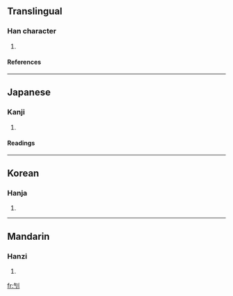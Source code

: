 ==Translingual==
===Han character===
{{Han char|rad=刀|as=04|sn=6|four=|canj=人弓中弓 (ONLN), X人弓中弓 (XONLN)}}
# {{defn|Han}}
====References====
{{Han ref|kx=0137.060|dkj=01882|dj=0308.120|hdz=10326.080|uh=520F|ud=21007}}
----
==Japanese==
===Kanji===
{{ja-kanji|grade=|rs=刀04}}
# {{defn|Japanese}}
====Readings====
{{ja-readings|on=[[き]] (ki), [[け]] (ke), [[かい]] (kai)|kun=[[たつ]] (tatsu), [[さす]] (sasu), [[ころす]] (korosu)}}
----
==Korean==
===Hanja===
{{ko-hanja|hangeul=기|rv=gi|mr=ki}}
# {{defn|Korean}}
----
==Mandarin==
===Hanzi===
{{cmn-hanzi|pin=[[jī]] (ji1)|wg=chi<sup>1</sup>}}
# {{defn|Mandarin}}

[[fr:刏]]